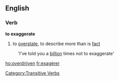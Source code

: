 ==English==
===Verb===
'''to exaggerate'''
#to [[overstate]], to describe more than is [[fact]]
:'I've told you a [[billion]] times not to exaggerate'

[[ho:overdrijven]]
[[fr:exagérer]]

[[Category:Transitive Verbs]]